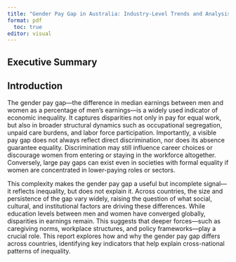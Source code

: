 ```yaml
---
title: "Gender Pay Gap in Australia: Industry-Level Trends and Analysis"
format: pdf
  toc: true
editor: visual
---
```

<!-- START: Executive Summary -->
## Executive Summary




<!-- END: Executive Summary -->
<!-- START: Introduction -->
## Introduction
The gender pay gap—the difference in median earnings between men and women as a percentage of men's earnings—is a widely used indicator of economic inequality. It captures disparities not only in pay for equal work, but also in broader structural dynamics such as occupational segregation, unpaid care burdens, and labor force participation. Importantly, a visible pay gap does not always reflect direct discrimination, nor does its absence guarantee equality. Discrimination may still influence career choices or discourage women from entering or staying in the workforce altogether. Conversely, large pay gaps can exist even in societies with formal equality if women are concentrated in lower-paying roles or sectors.

This complexity makes the gender pay gap a useful but incomplete signal—it reflects inequality, but does not explain it. Across countries, the size and persistence of the gap vary widely, raising the question of what social, cultural, and institutional factors are driving these differences. While education levels between men and women have converged globally, disparities in earnings remain. This suggests that deeper forces—such as caregiving norms, workplace structures, and policy frameworks—play a crucial role. This report explores how and why the gender pay gap differs across countries, identifying key indicators that help explain cross-national patterns of inequality.
<!-- END: Introduction -->